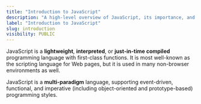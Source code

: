 ```yaml
---
title: "Introduction to JavaScript"
description: "A high-level overview of JavaScript, its importance, and role in web development."
label: "Introduction to JavaScript"
slug: introduction
visibility: PUBLIC
---
```


JavaScript is a **lightweight**, **interpreted**, or **just-in-time compiled** programming language with first-class functions. It is most well-known as the scripting language for Web pages, but it is used in many non-browser environments as well.

JavaScript is a **multi-paradigm** language, supporting event-driven, functional, and imperative (including object-oriented and prototype-based) programming styles.